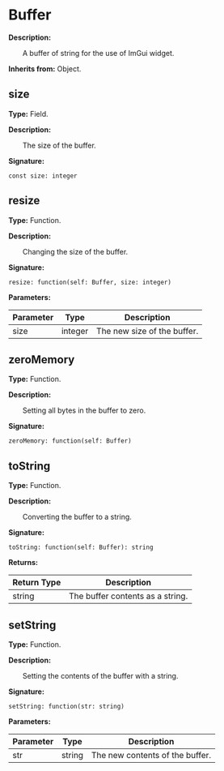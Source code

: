 
# Buffer

**Description:**

&emsp;&emsp;A buffer of string for the use of ImGui widget.

**Inherits from:** Object.

## size

**Type:** Field.

**Description:**

&emsp;&emsp;The size of the buffer.

**Signature:**
```tl
const size: integer
```

## resize

**Type:** Function.

**Description:**

&emsp;&emsp;Changing the size of the buffer.

**Signature:**
```tl
resize: function(self: Buffer, size: integer)
```

**Parameters:**

| Parameter | Type | Description |
| --- | --- | --- |
| size | integer | The new size of the buffer. |

## zeroMemory

**Type:** Function.

**Description:**

&emsp;&emsp;Setting all bytes in the buffer to zero.

**Signature:**
```tl
zeroMemory: function(self: Buffer)
```

## toString

**Type:** Function.

**Description:**

&emsp;&emsp;Converting the buffer to a string.

**Signature:**
```tl
toString: function(self: Buffer): string
```

**Returns:**

| Return Type | Description |
| --- | --- |
| string | The buffer contents as a string. |

## setString

**Type:** Function.

**Description:**

&emsp;&emsp;Setting the contents of the buffer with a string.

**Signature:**
```tl
setString: function(str: string)
```

**Parameters:**

| Parameter | Type | Description |
| --- | --- | --- |
| str | string | The new contents of the buffer. |